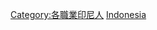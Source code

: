 {{Catnav|頁面分類|各種主題的頁面分類|按國家分類|各國人物|印尼人}}
{{Catnav|頁面分類|人物|各國人物|印尼人}}
{{Catnav|頁面分類|人物|各職業人物|歌手|各國歌手}}
{{Commons category|Vocalists from Indonesia}}

[[Category:各職業印尼人|Category:各職業印尼人]]
[[Category:各國歌手|Indonesia]]